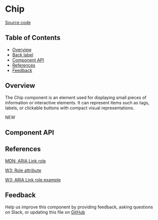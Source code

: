 
# Chip

[Source code](https://github.com/leemonade/bubbles/tree/main/packages/components/src/navigation/Chip/Chip.js)

## Table of Contents

<!-- START doctoc generated TOC please keep comment here to allow auto update -->
<!-- DON'T EDIT THIS SECTION, INSTEAD RE-RUN doctoc TO UPDATE -->

- [Overview](#overview)
- [Back label](#back-label)
- [Component API](#component-api)
- [References](#references)
- [Feedback](#feedback)

## Overview

The Chip component is an element used for displaying small pieces of information or interactive elements. It can represent items such as tags, labels, or clickable buttons with compact visual representations.

<ThemeProvider>
  <Box style={{ padding: 16 }}>
    <Chip> NEW </Chip>
  </Box>
</ThemeProvider>

## Component API

<Preview>
  <Story id="molecules-navigation-chip--playground" />
</Preview>

<Props of={Chip} />

## References

[MDN: ARIA Link role](https://developer.mozilla.org/en-US/docs/Web/Accessibility/ARIA/Roles/link_role)

[W3: Role attribute](https://www.w3.org/WAI/PF/HTML/wiki/RoleAttribute)

[W3: ARIA Link role example](https://www.w3.org/WAI/ARIA/apg/example-index/link/link.html)

## Feedback

Help us improve this component by providing feedback, asking questions on Slack, or updating this file on
[GitHub](https://github.com/leemonade/bubbles/edit/main/packages/components/src/navigation/Breadcrumbs/Breadcrumbs.mdx)
